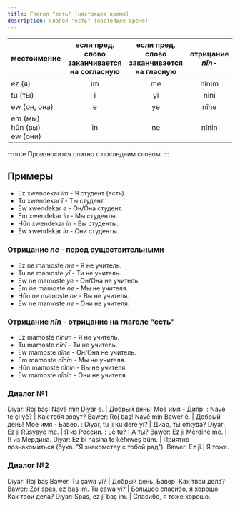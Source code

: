 ```yaml
---
title: Глагол "есть" (настоящее время)
description: Глагол "есть" (настоящее время)
---
```


| местоимение       | если пред. слово заканчивается на согласную | если пред. слово заканчивается на гласную | отрицание<br/> _nîn-_ |
| ----------------- | :-----------------------------------------: | :---------------------------------------: | :-------------------: |
| ez (я)                |                     im                      |                    me                     |         nînim         |
| tu (ты)                |                      î                      |                    yî                     |         nînî          |
| ew (он, она)               |                      e                      |                    ye                     |         nîne          |
| em (мы)<br/>hûn (вы)<br/>ew (они) |                     in                      |                    ne                     |         nînin         |

:::note
Произносится слитно с последним словом.
:::

## Примеры

- Ez xwendekar _im_ - Я студент (есть).
- Tu xwendekar _î_ - Ты студент.
- Ew xwendekar _e_ - Он/Она студент.
- Em xwendekar _in_ - Мы студенты.
- Hûn xwendekar _in_ - Вы студенты.
- Ew xwendekar _in_ - Они студенты.

### Отрицание _ne_ - перед существительными

- Ez ne mamoste _me_ - Я не учитель.
- Tu ne mamoste _yî_ - Ти не учитель.
- Ew ne mamoste _ye_ - Он/Она не учитель.
- Em ne mamoste _ne_ - Мы не учителя.
- Hûn ne mamoste _ne_ - Вы не учителя.
- Ew ne mamoste _ne_ - Они не учителя.

### Отрицание _nîn_ - отрицание на глаголе "есть"

- Ez mamoste _nînim_ - Я не учитель.
- Tu mamoste _nînî_ - Ти не учитель.
- Ew mamoste _nîne_ - Он/Она не учитель.
- Em mamoste _nînin_ - Мы не учителя.
- Hûn mamoste _nînin_ - Вы не учителя.
- Ew mamoste _nînin_ - Они не учителя.

### Диалог №1

<DirectSpeech>Diyar: Roj baş! Navê min Diyar e. | Добрый день! Мое имя - Дияр.</DirectSpeech>
<DirectSpeech>: Navê te çi yê? | Как тебя зовут?</DirectSpeech>
<DirectSpeech>Bawer: Roj baş! Navê min Bawer ê. | Добрый день! Мое имя - Бавер.</DirectSpeech>
<DirectSpeech>: Diyar, tu ji ku derê yî? | Диар, ты откуда?</DirectSpeech>
<DirectSpeech>Diyar: Ez ji Rûsyayê me. | Я из России.</DirectSpeech>
<DirectSpeech>: Lê tu? | А ты?</DirectSpeech>
<DirectSpeech>Bawer: Ez ji Mêrdînê me. | Я из Мердина.</DirectSpeech>
<DirectSpeech>Diyar: Ez bi nasîna te kêfxweş bûm. | Приятно познакомиться (букв. "Я знакомству с тобой рад").</DirectSpeech>
<DirectSpeech>Bawer: Ez jî.| Я тоже.</DirectSpeech>

### Диалог №2
<DirectSpeech>Diyar: Roj baş Bawer. Tu çawa yî? | Добрый день, Бавер. Как твои дела?</DirectSpeech>
<DirectSpeech>Bawer: Zor spas, ez baş im. Tu çawa yî? | Большое спасибо, я хорошо. Как твои дела?</DirectSpeech>
<DirectSpeech>Diyar: Spas, ez jî baş im. | Спасибо, я тоже хорошо.</DirectSpeech>

[//]: # (### Примеры с глаголом "есть")

[//]: # (- Ev kî _ye_? - Это кто?)

[//]: # (- Tu kî yî? - Ты кто?)

[//]: # (- Navê te çi ye? - Как тебя зовут &#40;букв. Имя твое что есть&#41;)

[//]: # (- Navê min Alî ye - Мое имя Али.)

[//]: # (- Ez Alî me. - Я - Али.)

[//]: # (- Tu ji kîjan welatî yî? - Ты из какой страны?)

[//]: # (- Ez ji Rûsyayê me. - Я из России.)

[//]: # (- Tu kurd î? - Ты курд?)

[//]: # (- Na ez Rûs im. - Я русский.)

[//]: # (- &#40;Ez Almanî me. - Я немец.&#41;)

[//]: # (- &#40;Ez Spanî me. - Я испанец.&#41;)

[//]: # (- &#40;Ez Fransî me. - Я француз.&#41;)

[//]: # (- Ew kî ne? - Они кто?)

[//]: # (- Ev zilam in. - Это мужчины.)

[//]: # (- Ew çi ye? - То что?)

[//]: # (- Ew şir e. - То молоко.)

[//]: # (- Ev çay û şekir e. - Это чай и сахар.)
